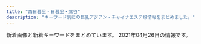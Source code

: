 ```yaml
---
title: "西日暮里・日暮里・鶯谷"
description: "キーワード別にの巨乳アジアン・チャイナエステ嬢情報をまとめました。"
---
```


新着画像と新着キーワードをまとめています。
2021年04月26日の情報です。

<DmmAffiliateIns />
<KeywordTable
  shops={
    [
    {
        "name": "\u3082\u307f\u306e\u6728",
        "url": "https://mominoki.tyo.ac/",
        "keywords": {
            "83": 4,
            "D": 24,
            "C": 15,
            "E": 4,
            "86": 4,
            "85": 12,
            "87": 8
        },
        "img_links": [
            "https://mominoki.tyo.ac/images/themes/pink/s_ranking.png",
            "https://mominoki.tyo.ac/photos/sites/41/2020/09/2020092804344750.jpg",
            "https://mominoki.tyo.ac/images/room2.jpg",
            "https://mominoki.tyo.ac/images/themes/pink/s_pickup.png",
            "https://mominoki.tyo.ac/images/themes/pink/s_newface.png",
            "https://mominoki.tyo.ac/photos/sites/41/2020/09/2020092804344656.jpg",
            "https://mominoki.tyo.ac/images/room4.jpg",
            "https://mominoki.tyo.ac/images/themes/pink/mobile.jpg",
            "https://mominoki.tyo.ac/images/themes/pink/s_news.png",
            "https://mominoki.tyo.ac/photos/sites/41/2020/11/2020111401222038.jpg",
            "https://mominoki.tyo.ac/images/themes/pink/no1.png",
            "https://mominoki.tyo.ac/images/room3.jpg",
            "https://mominoki.tyo.ac/images/themes/pink/line.png",
            "https://mominoki.tyo.ac/photos/sites/41/2021/03/202103150747058.jpg",
            "https://mominoki.tyo.ac/images/themes/pink/r3.jpg",
            "https://mominoki.tyo.ac/images/themes/pink/s_staff.png",
            "https://mominoki.tyo.ac/images/room1.jpg",
            "https://mominoki.tyo.ac/photos/sites/41/2020/09/2020092810535583.jpg",
            "https://mominoki.tyo.ac/images/themes/pink/no2.png",
            "https://mominoki.tyo.ac/photos/sites/41/2020/09/2020092801595154.jpg",
            "https://mominoki.tyo.ac/photos/sites/41/2020/09/2020092804344859.jpg",
            "https://mominoki.tyo.ac/images/themes/pink/s_link.png",
            "https://mominoki.tyo.ac/photos/sites/41/2021/03/202103150746598.jpg"
        ],
        "station": "\u753a\u5c4b\u99c51\u756a\u51fa\u53e3"
    },
    {
        "station": "JR\u7530\u7aef\u99c5",
        "keywords": {
            "\u4e73": 5
        },
        "img_links": [
            "http://minopom.xyz/picture/head.jpg",
            "http://minopom.xyz/picture/room2.jpg",
            "http://minopom.xyz/uploads/allimg/210410/1-210410145204C9.jpg",
            "http://minopom.xyz/uploads/allimg/210419/1-210419142001C9.jpg",
            "http://www.minopom.xyz/uploads/allimg/210410/1-210410145124148.jpg",
            "http://minopom.xyz/uploads/allimg/210410/1-210410144PY50.jpg",
            "http://minopom.xyz/uploads/210406/1-2104061433121E.jpg",
            "http://www.minopom.xyz/picture/head.jpg",
            "http://minopom.xyz/uploads/allimg/210410/1-21041014450GC.jpg",
            "http://www.minopom.xyz/uploads/allimg/210410/1-2104101450455A.jpg",
            "http://minopom.xyz/uploads/allimg/210410/1-210410144323118.jpg",
            "http://www.minopom.xyz/uploads/allimg/210410/1-21041014450GC.jpg",
            "http://minopom.xyz/picture/room3.jpg",
            "http://www.minopom.xyz/uploads/allimg/210410/1-210410144323118.jpg",
            "http://www.minopom.xyz/uploads/allimg/210410/1-210410144PY50.jpg",
            "http://minopom.xyz/uploads/210406/1-210406143111G0.jpg",
            "http://minopom.xyz/uploads/allimg/210410/1-21041014413S64.jpg",
            "http://www.minopom.xyz/uploads/allimg/210406/1-21040614313L45.jpg",
            "http://minopom.xyz/uploads/allimg/210410/1-210410145124148.jpg",
            "http://www.minopom.xyz/picture/img.site-builder.jpg",
            "http://minopom.xyz/uploads/210419/1-21041914162C16.jpg",
            "http://www.minopom.xyz/picture/totop_04.png",
            "http://minopom.xyz/uploads/allimg/210410/1-21041014500NX.jpg",
            "http://minopom.xyz/picture/img.site-builder.jpg",
            "http://minopom.xyz/picture/totop_04.png",
            "http://minopom.xyz/uploads/allimg/210406/1-21040614313L45.jpg",
            "http://minopom.xyz/uploads/allimg/210410/1-2104101450455A.jpg",
            "http://minopom.xyz/picture/room1.jpg",
            "http://minopom.xyz/uploads/210406/1-210406143244C2.jpg",
            "http://www.minopom.xyz/uploads/allimg/210410/1-210410145204C9.jpg",
            "http://minopom.xyz/uploads/allimg/210410/1-210410144U4934.jpg",
            "http://www.minopom.xyz/uploads/allimg/210410/1-21041014413S64.jpg"
        ],
        "url": "http://minopom.xyz/",
        "name": "\u30ed\u30fc\u30ba"
    },
    {
        "url": "http://www.es-ms.work/",
        "station": "JR\u9daf\u8c37\u99c5\u5317\u53e3",
        "keywords": {},
        "name": "\u685c\u306e\u5bb6",
        "img_links": [
            "http://www.es-ms.work/staff/kaya.jpg",
            "http://www.es-ms.work/images/1.jpg",
            "http://www.es-ms.work/images/int1.jpg",
            "http://www.es-ms.work/staff/rina.jpg",
            "http://www.es-ms.work/img/kaya1.jpg",
            "http://www.es-ms.work/images/3.jpg",
            "http://www.es-ms.work/img/sayuri1.jpg",
            "http://www.es-ms.work/images/rec2.jpg",
            "http://www.es-ms.work/images/int2.jpg",
            "http://www.es-ms.work/images/tg.jpg",
            "http://www.es-ms.work/img/rina1.jpg",
            "http://www.es-ms.work/images/2.jpg",
            "http://www.es-ms.work/images/sys.jpg",
            "http://www.es-ms.work/images/news.jpg",
            "http://www.es-ms.work/images/staff_t.jpg",
            "http://www.es-ms.work/images/ac1.jpg",
            "http://www.es-ms.work/images/head.jpg",
            "http://www.es-ms.work/images/rec1.jpg",
            "http://www.es-ms.work/images/s1.png",
            "http://www.es-ms.work/staff/sayuri.jpg",
            "http://www.es-ms.work/images/interior_t.jpg"
        ]
    },
    {
        "img_links": [
            "http://www.mac-riraku106.xyz/uploads/200501/1-200501125300127.jpg",
            "http://www.mac-riraku106.xyz/uploads/200501/1-200501145002a7.jpg",
            "http://www.mac-riraku106.xyz/uploads/200501/1-200501144951148.jpg",
            "http://www.mac-riraku106.xyz/static/picture/top-img09.png",
            "http://www.mac-riraku106.xyz/uploads/200325/1-2003251H340B9.jpg",
            "http://www.mac-riraku106.xyz/uploads/191209/1-191209123459153.jpg",
            "http://www.mac-riraku106.xyz/uploads/191008/1-19100Q5451M20.jpg",
            "http://www.mac-riraku106.xyz/uploads/190826/1-1ZR6144611E0.jpg",
            "http://www.mac-riraku106.xyz/uploads/190723/10-2.jpg",
            "http://www.mac-riraku106.xyz/uploads/200818/1-200QQ5535E92.jpg",
            "http://www.mac-riraku106.xyz/uploads/190926/1-1Z926131R6102.jpg",
            "http://www.mac-riraku106.xyz/uploads/200317/1-20031G4420c38.jpg",
            "http://www.mac-riraku106.xyz/uploads/191219/1-19121912423J29.jpg",
            "http://www.mac-riraku106.xyz/uploads/191128/1-19112Q31009521.jpg",
            "http://www.mac-riraku106.xyz/uploads/191209/1-191209122ZY50.jpg",
            "http://www.mac-riraku106.xyz/uploads/200317/1-20031G44220J0.jpg",
            "http://www.mac-riraku106.xyz/uploads/190906/1-1ZZ6125225A4.jpg",
            "http://www.mac-riraku106.xyz/uploads/200310/1-200310130925920.jpg",
            "http://www.mac-riraku106.xyz/uploads/190723/21-1.jpg",
            "http://www.mac-riraku106.xyz/uploads/200310/1-20031013091I08.jpg",
            "http://www.mac-riraku106.xyz/static/picture/top-img01.png",
            "http://www.mac-riraku106.xyz/uploads/191106/1-191106092T0531.jpg",
            "http://www.mac-riraku106.xyz/uploads/200608/1-20060Q0251EY.jpg",
            "http://www.mac-riraku106.xyz/static/picture/2.jpg",
            "http://www.mac-riraku106.xyz/uploads/191128/1-19112Q3102OP.jpg",
            "http://www.mac-riraku106.xyz/uploads/200501/1-200501125251121.jpg",
            "http://www.mac-riraku106.xyz/uploads/200818/1-200QQ554231G.jpg",
            "http://www.mac-riraku106.xyz/uploads/190926/1-1Z926131T2408.jpg",
            "http://www.mac-riraku106.xyz/uploads/191106/1-191106092J62Y.jpg",
            "http://www.mac-riraku106.xyz/uploads/190906/1-1ZZ612503C39.jpg",
            "http://www.mac-riraku106.xyz/static/picture/1.jpg",
            "http://www.mac-riraku106.xyz/uploads/191106/1-191106092S0357.jpg",
            "http://www.mac-riraku106.xyz/static/picture/michi01.png",
            "http://www.mac-riraku106.xyz/uploads/191128/1-19112Q3111UF.jpg",
            "http://www.mac-riraku106.xyz/uploads/190723/1-1.jpg",
            "http://www.mac-riraku106.xyz/uploads/200801/1-200P1110412514.jpg",
            "http://www.mac-riraku106.xyz/uploads/200310/1-200310130Z0421.jpg",
            "http://www.mac-riraku106.xyz/uploads/200325/1-2003251H312V4.jpg",
            "http://www.mac-riraku106.xyz/uploads/191209/1-1912091229204E.jpg",
            "http://www.mac-riraku106.xyz/uploads/200317/1-20031G44235R7.jpg",
            "http://www.mac-riraku106.xyz/uploads/190723/23-1.jpg",
            "http://www.mac-riraku106.xyz/uploads/200818/1-200QQ55415J4.jpg",
            "http://www.mac-riraku106.xyz/uploads/200801/1-200P1110A4M2.jpg",
            "http://www.mac-riraku106.xyz/uploads/190723/1-2.jpg",
            "http://www.mac-riraku106.xyz/static/picture/top-img02.png",
            "http://www.mac-riraku106.xyz/uploads/200801/1-200P1110631926.jpg",
            "http://www.mac-riraku106.xyz/uploads/190723/34-1.jpg",
            "http://www.mac-riraku106.xyz/static/picture/top-img03.png",
            "http://www.mac-riraku106.xyz/uploads/191219/1-191219124141563.jpg",
            "http://www.mac-riraku106.xyz/uploads/190723/25-1.jpg",
            "http://www.mac-riraku106.xyz/uploads/191008/1-19100Q5453V63.jpg",
            "http://www.mac-riraku106.xyz/uploads/190723/33-1.jpg",
            "http://www.mac-riraku106.xyz/uploads/190723/23-2.jpg",
            "http://www.mac-riraku106.xyz/uploads/190723/23-3.jpg",
            "http://www.mac-riraku106.xyz/uploads/200501/1-200501125150516.jpg",
            "http://www.mac-riraku106.xyz/static/picture/tel.png",
            "http://www.mac-riraku106.xyz/uploads/190723/30-1.jpg",
            "http://www.mac-riraku106.xyz/uploads/200608/1-20060Q02506204.jpg",
            "http://www.mac-riraku106.xyz/uploads/200501/1-200501145011C2.jpg",
            "http://www.mac-riraku106.xyz/uploads/190826/1-1ZR614462Qa.jpg",
            "http://www.mac-riraku106.xyz/static/picture/call.png",
            "http://www.mac-riraku106.xyz/uploads/190723/10-1.jpg",
            "http://www.mac-riraku106.xyz/static/picture/michi02.png",
            "http://www.mac-riraku106.xyz/uploads/200501/1-200501125159161.jpg"
        ],
        "station": "JR\u65e5\u66ae\u91cc\u99c5\u5357\u53e3",
        "name": "\u306f\u305f\u3061",
        "url": "http://www.mac-riraku106.xyz/",
        "keywords": {
            "C": 18,
            "85": 16,
            "E": 6,
            "94": 3,
            "86": 19,
            "F": 3,
            "D": 49
        }
    },
    {
        "name": "\u548c\u5408 \u308f\u3054\u3046",
        "url": "http://esthe-aroma.red/",
        "keywords": {
            "D": 8,
            "E": 1,
            "86": 9
        },
        "img_links": [
            "http://esthe-aroma.red/images/staff_s.png",
            "http://esthe-aroma.red/images/news.png",
            "http://esthe-aroma.red/images/r2.jpg",
            "http://esthe-aroma.red/images/r3.jpg",
            "http://esthe-aroma.red/images/r4.jpg",
            "http://esthe-aroma.red/images/cg10.jpg",
            "http://esthe-aroma.red/images/cg07.jpg",
            "http://esthe-aroma.red/images/kan.jpg",
            "http://esthe-aroma.red/images/r1.jpg",
            "http://esthe-aroma.red/images/cg03.jpg",
            "http://esthe-aroma.red/images/cg01.jpg",
            "http://esthe-aroma.red/images/imm.jpg",
            "http://esthe-aroma.red/images/cg02.jpg",
            "http://esthe-aroma.red/images/cg06.jpg",
            "http://esthe-aroma.red/images/top.png",
            "http://esthe-aroma.red/images/cg09.jpg",
            "http://esthe-aroma.red/images/evetop.png",
            "http://esthe-aroma.red/images/precau.png",
            "http://esthe-aroma.red/images/sruru.jpg",
            "http://esthe-aroma.red/images/cg08.jpg",
            "http://esthe-aroma.red/images/cg04.jpg",
            "http://esthe-aroma.red/images/rec.png",
            "http://esthe-aroma.red/link/menlog.jpg"
        ],
        "station": "JR\u65e5\u66ae\u91cc\u99c5\u6771\u53e3"
    },
    {
        "keywords": {
            "C": 19
        },
        "img_links": [
            "http://es-rlx.com/img/ttl_rec.png",
            "http://es-rlx.com/pic/top1.jpg",
            "http://es-rlx.com/staff/sakura/01.jpg",
            "http://es-rlx.com/staff/minami/01mb.jpg",
            "http://es-rlx.com/img/ttl_tnew.png",
            "http://es-rlx.com/img/youtube.jpg",
            "http://es-rlx.com/staff/yuki/01mb.jpg",
            "http://es-rlx.com/img/access/kanban.png",
            "http://es-rlx.com/img/ft_tel.png",
            "http://es-rlx.com/staff/rumi/01mb.jpg",
            "http://es-rlx.com/staff/rumi/01.jpg",
            "http://es-rlx.com/i/files/homeimg.jpg",
            "http://es-rlx.com/pic/top2.jpg",
            "http://es-rlx.com/pic/head.png",
            "http://es-rlx.com/pic/top3.jpg",
            "http://es-rlx.com/staff/minami/01.jpg",
            "http://es-rlx.com/staff/mai/01mb.jpg",
            "http://es-rlx.com/img/access/road02.jpg",
            "http://es-rlx.com/staff/yuki/01.jpg",
            "http://es-rlx.com/img/ttl_staff.png",
            "http://es-rlx.com/img/access/road01.jpg",
            "http://es-rlx.com/img/access/road04.jpg",
            "http://es-rlx.com/staff/sakura/01mb.jpg",
            "http://es-rlx.com/staff/mai/01.jpg",
            "http://es-rlx.com/img/access/roaddm.png",
            "http://es-rlx.com/img/access/road03.jpg",
            "http://es-rlx.com/img/ttl_mobile.png"
        ],
        "url": "http://es-rlx.com/",
        "name": "\u5065\u7f8e\u5802",
        "station": "JR\u9daf\u8c37\u99c5\u5317\u53e3"
    },
    {
        "img_links": [
            "http://onkyoukou.tyo.cm/photos/sites/88/2017/03/staff4.jpg",
            "http://onkyoukou.tyo.cm/images/s_staff1.jpg",
            "http://onkyoukou.tyo.cm/photos/sites/88/2020/03/2020030111163079.jpg",
            "http://onkyoukou.tyo.cm/images/face_bj.jpg",
            "http://onkyoukou.tyo.cm/images/line.jpg",
            "http://onkyoukou.tyo.cm/images/nbj3.jpg",
            "http://onkyoukou.tyo.cm/images/s_news.jpg",
            "http://onkyoukou.tyo.cm/images/nbj1.jpg",
            "http://onkyoukou.tyo.cm/images/s_staff.jpg",
            "http://onkyoukou.tyo.cm/photos/sites/88/2017/03/staff1.jpg",
            "http://onkyoukou.tyo.cm/images/face_bj3.jpg",
            "http://onkyoukou.tyo.cm/images/n3.jpg",
            "http://onkyoukou.tyo.cm/images/mobile.jpg",
            "http://onkyoukou.tyo.cm/images/n1.jpg",
            "http://onkyoukou.tyo.cm/images/acc1.jpg",
            "http://onkyoukou.tyo.cm/images/top.png",
            "http://onkyoukou.tyo.cm/images/acc2.jpg",
            "http://onkyoukou.tyo.cm/photos/sites/88/2017/03/staff2.jpg",
            "http://onkyoukou.tyo.cm/images/acc3.jpg",
            "http://onkyoukou.tyo.cm/images/s_pick.jpg",
            "http://onkyoukou.tyo.cm/images/s_mobile.jpg",
            "http://onkyoukou.tyo.cm/images/s_link.jpg",
            "http://onkyoukou.tyo.cm/images/s_face.jpg"
        ],
        "name": "\u6e29\u99a8\u6e2f-\u304a\u3093\u304d\u3087\u3046\u3053\u3046-",
        "url": "http://onkyoukou.tyo.cm/",
        "keywords": {
            "87": 3,
            "88": 6,
            "C": 13,
            "86": 3
        },
        "station": "JR\u897f\u65e5\u66ae\u91cc\u99c5"
    },
    {
        "url": "http://www.ai-lian.work/",
        "station": "JR\u9daf\u8c37\u99c5\u5317\u53e3",
        "name": "\u5fc3\u7f8e",
        "img_links": [
            "http://www.ai-lian.work/images/news.jpg",
            "http://www.ai-lian.work/images/int2.jpg",
            "http://www.ai-lian.work/images/2.jpg",
            "http://www.ai-lian.work/images/staff_t.jpg",
            "http://www.ai-lian.work/images/int1.jpg",
            "http://www.ai-lian.work/img/saya1.jpg",
            "http://www.ai-lian.work/images/3.jpg",
            "http://www.ai-lian.work/images/rec1.jpg",
            "http://www.ai-lian.work/images/head.jpg",
            "http://www.ai-lian.work/images/interior_t.jpg",
            "http://www.ai-lian.work/img/yui1.jpg",
            "http://www.ai-lian.work/images/sys1.jpg",
            "http://www.ai-lian.work/images/mobile.jpg",
            "http://www.ai-lian.work/img/aya1.jpg",
            "http://www.ai-lian.work/images/ta.jpg",
            "http://www.ai-lian.work/images/line.png",
            "http://www.ai-lian.work/images/1.jpg",
            "http://www.ai-lian.work/images/tel.jpg"
        ],
        "keywords": {}
    },
    {
        "name": "\u30bd\u30d5\u30a3\u30a2",
        "station": "JR\u65e5\u66ae\u91cc\u99c5\u5357\u53e3",
        "url": "https://www.sofia-est.com/",
        "keywords": {
            "G": 2,
            "E": 1,
            "\u30c0\u30a4\u30ca\u30de\u30a4\u30c8": 1,
            "\u30bb\u30af\u30b7\u30fc": 24
        },
        "img_links": [
            "https://www.sofia-est.com/img/girl/list/s92_list.jpg",
            "https://www.sofia-est.com/img/girl/thumb/s108_1.jpg",
            "https://www.sofia-est.com/img/material/course_tanta1.png",
            "https://www.sofia-est.com/img/girl/list/s100_list.jpg",
            "https://www.sofia-est.com/img/material/top_newface.png",
            "https://www.sofia-est.com/img/material/movieicon.png",
            "https://www.sofia-est.com/img/girl/list/s85_list.jpg",
            "https://www.sofia-est.com/img/girl/thumb/s81_4.jpg",
            "https://www.sofia-est.com/img/material/photo8.jpg",
            "https://www.sofia-est.com/img/material/photo1.jpg",
            "https://www.sofia-est.com/img/material/page8_subt2.png",
            "https://www.sofia-est.com/img/girl/list/s84_list.jpg",
            "https://www.sofia-est.com/img/material/top_infomation.png",
            "https://www.sofia-est.com/img/material/photo5.jpg",
            "https://www.sofia-est.com/img/girl/mobilepickup/mobilepickup20200302124127.jpg",
            "https://www.sofia-est.com/img/material/gm4_rollout.png",
            "https://www.sofia-est.com/img/material/photo4.jpg",
            "https://www.sofia-est.com/img/girl/thumb/s85_3.jpg",
            "https://www.sofia-est.com/img/material/top_kodawariimg1.jpg",
            "https://www.sofia-est.com/img/girl/pickup/pickup20190509222453.jpg",
            "https://www.sofia-est.com/img/material/page3_1_subt1.png",
            "https://www.sofia-est.com/img/girl/thumb/s56_1.jpg",
            "https://www.sofia-est.com/img/girl/thumb/s57_1.jpg",
            "https://www.sofia-est.com/img/girl/thumb/s81_3.jpg",
            "https://www.sofia-est.com/img/girl/thumb/s100_1.jpg",
            "https://www.sofia-est.com/img/material/noimg_thumb.jpg",
            "https://www.sofia-est.com/img/material/page6_subt3.png",
            "https://www.sofia-est.com/img/girl/pickup/pickup20200111122329.jpg",
            "https://www.sofia-est.com/img/girl/thumb/s92_1.jpg",
            "https://www.sofia-est.com/img/material/mob_m3_rev1.jpg",
            "https://www.sofia-est.com/img/material/iph.png",
            "https://www.sofia-est.com/img/material/page6_subt2.png",
            "https://www.sofia-est.com/img/girl/list/s111_list.jpg",
            "https://www.sofia-est.com/img/girl/thumb/s81_2.jpg",
            "https://www.sofia-est.com/img/girl/pickup/pickup20191220093702.jpg",
            "https://www.sofia-est.com/img/material/page4_subt1.png",
            "https://www.sofia-est.com/img/girl/list/s56_list.jpg",
            "https://www.sofia-est.com/img/girl/main/s97_1.jpg",
            "https://www.sofia-est.com/img/material/photo6.jpg",
            "https://www.sofia-est.com/img/girl/main/s94_1.jpg",
            "https://www.sofia-est.com/img/girl/thumb/s81_1.jpg",
            "https://www.sofia-est.com/img/material/page5_subt2.png",
            "https://www.sofia-est.com/img/material/doublecourse_rev1.png",
            "https://www.sofia-est.com/img/material/sd_rt_btn.png",
            "https://www.sofia-est.com/img/girl/thumb/s94_2.jpg",
            "https://www.sofia-est.com/img/material/mob_t2.jpg",
            "https://www.sofia-est.com/img/material/gm3_rollout.png",
            "https://www.sofia-est.com/img/banner/koko_120x60.png",
            "https://www.sofia-est.com/img/girl/thumb/s97_1.jpg",
            "https://www.sofia-est.com/img/material/yakusoku.png",
            "https://www.sofia-est.com/img/girl/thumb/s97_2.jpg",
            "https://www.sofia-est.com/img/material/mob_m5.jpg",
            "https://www.sofia-est.com/img/girl/list/s57_list.jpg",
            "https://www.sofia-est.com/img/material/mob_t5.jpg",
            "https://www.sofia-est.com/img/material/top_movie.png",
            "https://www.sofia-est.com/img/girl/list/s94_list.jpg",
            "https://www.sofia-est.com/img/material/photo3.jpg",
            "https://www.sofia-est.com/img/girl/thumb/s55_2.jpg",
            "https://www.sofia-est.com/img/material/page7_subt1.png",
            "https://www.sofia-est.com/img/material/movie_right_yaji.png",
            "https://www.sofia-est.com/img/material/gm2_rollout.png",
            "https://www.sofia-est.com/img/girl/thumb/s85_1.jpg",
            "https://www.sofia-est.com/img/material/top_about.png",
            "https://www.sofia-est.com/img/material/page6_subt1.png",
            "https://www.sofia-est.com/img/material/photobig.jpg",
            "https://www.sofia-est.com/img/material/mob_t3.jpg",
            "https://www.sofia-est.com/img/material/page3_1_subt2.png",
            "https://www.sofia-est.com/img/material/top_camp.png",
            "https://www.sofia-est.com/img/material/course_tanta2.png",
            "https://www.sofia-est.com/img/girl/main/s99_1.jpg",
            "https://www.sofia-est.com/img/girl/main/s92_1.jpg",
            "https://www.sofia-est.com/img/girl/thumb/s81_5.jpg",
            "https://www.sofia-est.com/img/girl/thumb/s89_2.jpg",
            "https://www.sofia-est.com/img/material/page5_subt1.png",
            "https://www.sofia-est.com/img/girl/thumb/s55_3.jpg",
            "https://www.sofia-est.com/img/what/coupon202009.png",
            "https://www.sofia-est.com/img/girl/thumb/s92_2.jpg",
            "https://www.sofia-est.com/img/material/mob_m2_rev1.jpg",
            "https://www.sofia-est.com/img/material/pagetop_rollout.png",
            "https://www.sofia-est.com/img/material/page4_subt2.png",
            "https://www.sofia-est.com/img/material/page3_subt1.png",
            "https://www.sofia-est.com/img/material/noimg_m.jpg",
            "https://www.sofia-est.com/img/girl/main/s57_1.jpg",
            "https://www.sofia-est.com/img/material/movie_left_yaji.png",
            "https://www.sofia-est.com/img/girl/list/s55_list.jpg",
            "https://www.sofia-est.com/img/material/gm5_rollout.png",
            "https://www.sofia-est.com/img/girl/thumb/s85_2.jpg",
            "https://www.sofia-est.com/img/top/topslide20141210.jpg",
            "https://www.sofia-est.com/img/top/topslide20150918.jpg",
            "https://www.sofia-est.com/img/girl/pickup/pickup20191220093623.jpg",
            "https://www.sofia-est.com/img/girl/main/s81_1.jpg",
            "https://www.sofia-est.com/img/girl/list/s99_list.jpg",
            "https://www.sofia-est.com/img/girl/list/s89_list.jpg",
            "https://www.sofia-est.com/img/girl/thumb/s89_1.jpg",
            "https://www.sofia-est.com/img/material/mob_t1.jpg",
            "https://www.sofia-est.com/img/girl/thumb/s99_1.jpg",
            "https://www.sofia-est.com/img/girl/thumb/s99_2.jpg",
            "https://www.sofia-est.com/img/material/courseoption_rev1.png",
            "https://www.sofia-est.com/img/girl/main/s108_1.jpg",
            "https://www.sofia-est.com/img/material/photo7.jpg",
            "https://www.sofia-est.com/img/girl/thumb/s84_1.jpg",
            "https://www.sofia-est.com/img/girl/list/s97_list.jpg",
            "https://www.sofia-est.com/img/material/top_twitter.png",
            "https://www.sofia-est.com/img/girl/list/s81_list.jpg",
            "https://www.sofia-est.com/img/girl/main/s55_1.jpg",
            "https://www.sofia-est.com/img/girl/main/s89_1.jpg",
            "https://www.sofia-est.com/img/top/topslide20141211.jpg",
            "https://www.sofia-est.com/img/material/photo2.jpg",
            "https://www.sofia-est.com/img/girl/thumb/s55_1.jpg",
            "https://www.sofia-est.com/img/girl/list/s108_list.jpg",
            "https://www.sofia-est.com/img/material/mob_m1_rev1.jpg",
            "https://www.sofia-est.com/img/material/phototxt.jpg",
            "https://www.sofia-est.com/img/material/mob_youtube.png",
            "https://www.sofia-est.com/img/material/page8_subt1.png",
            "https://www.sofia-est.com/img/material/top_news.png",
            "https://www.sofia-est.com/img/material/page2_subt1.png",
            "https://www.sofia-est.com/img/material/mob_t4.jpg",
            "https://www.sofia-est.com/img/material/noimg_b.jpg",
            "https://www.sofia-est.com/img/material/top_kodawari.png",
            "https://www.sofia-est.com/img/material/gm1_rollout.png",
            "https://www.sofia-est.com/img/girl/main/s85_1.jpg",
            "https://www.sofia-est.com/img/material/coursepoint_rev2.png",
            "https://www.sofia-est.com/img/material/gm6_rollout.png",
            "https://www.sofia-est.com/img/material/movie20141210.jpg",
            "https://www.sofia-est.com/img/material/mob_m4.jpg",
            "https://www.sofia-est.com/img/girl/thumb/s94_1.jpg",
            "https://www.sofia-est.com/img/material/hosi5.png",
            "https://www.sofia-est.com/img/material/mobileqr.png",
            "https://www.sofia-est.com/img/material/top_pickup.png"
        ]
    },
    {
        "url": "http://chou.ies.bz/",
        "name": "\u706f\u308a\u5c4b",
        "keywords": {
            "84": 2,
            "85": 1,
            "86": 7,
            "D": 9,
            "E": 1,
            "87": 1,
            "C": 1
        },
        "station": "JR\u897f\u65e5\u66ae\u91cc\u99c5",
        "img_links": [
            "http://chou.ies.bz/photos/sites/85/2019/07/2019070106333414.jpg",
            "http://chou.ies.bz/photos/sites/85/2019/07/2019070106320474.jpg",
            "http://chou.ies.bz/images/s_pick.png",
            "http://chou.ies.bz/photos/sites/85/2020/12/2020120204265615.jpg",
            "http://chou.ies.bz/images/n1.jpg",
            "http://chou.ies.bz/images/s_news.png",
            "http://chou.ies.bz/images/n3.png",
            "http://chou.ies.bz/photos/sites/85/2019/06/2019062803491517.jpg",
            "http://chou.ies.bz/images/mobile.png",
            "http://chou.ies.bz/photos/sites/85/2020/12/2020120204150858.jpg",
            "http://chou.ies.bz/images/s_staff.jpg",
            "http://chou.ies.bz/photos/sites/85/2020/10/2020100610370157.jpg",
            "http://chou.ies.bz/images/top.png",
            "http://chou.ies.bz/photos/sites/85/2020/12/2020121802483415.jpg",
            "http://chou.ies.bz/photos/sites/85/2019/07/2019070106330942.jpg",
            "http://chou.ies.bz/images/s3.png",
            "http://chou.ies.bz/photos/sites/85/2019/07/2019070106340260.jpg",
            "http://chou.ies.bz/photos/sites/85/2020/10/2020100610383828.jpg",
            "http://chou.ies.bz/photos/sites/85/2019/07/2019070509385227.jpg",
            "http://chou.ies.bz/images/s1.png",
            "http://chou.ies.bz/photos/sites/85/2019/12/2019120602315853.jpg",
            "http://chou.ies.bz/images/s_link.png"
        ]
    },
    {
        "keywords": {},
        "img_links": [
            "http://www.es-minami.com/gals/mika1.jpg",
            "http://es-minami.com/gals/yuki1.jpg",
            "http://www.es-minami.com/images/nana1.jpg",
            "http://www.es-minami.com/img/sayuri2.jpg",
            "http://es-minami.com/img/mika1.jpg",
            "http://es-minami.com/img/yuki1.jpg",
            "http://www.es-minami.com/images/pick_staff6.jpg",
            "http://www.es-minami.com/gals/nana1.jpg",
            "http://www.es-minami.com/gals/riri1.jpg",
            "http://www.es-minami.com/gals/sayuri1.jpg",
            "http://www.es-minami.com/images/staff-bar.png",
            "http://www.es-minami.com/images/rika1.jpg",
            "http://es-minami.com/img/sayuri2.jpg",
            "http://es-minami.com/gals/sakura1.jpg",
            "http://es-minami.com/gals/mika1.jpg",
            "http://es-minami.com/gals/rika1.jpg",
            "http://www.es-minami.com/images/mika1.jpg",
            "http://es-minami.com/gals/nana1.jpg",
            "http://es-minami.com/images/riri1.jpg",
            "http://es-minami.com/img/sayuri1.jpg",
            "http://www.es-minami.com/gals/yuki1.jpg",
            "http://www.es-minami.com/img/mika2.jpg",
            "http://es-minami.com/images/mika2.jpg",
            "http://www.es-minami.com/gals/sakura1.jpg",
            "http://es-minami.com/images/yuki1.jpg",
            "http://es-minami.com/images/mika1.jpg",
            "http://es-minami.com/images/pick_staff6.jpg",
            "http://es-minami.com/images/news.png",
            "http://es-minami.com/img/nana1.jpg",
            "http://es-minami.com/images/staff-bar.png",
            "http://www.es-minami.com/images/mika2.jpg",
            "http://es-minami.com/images/rika1.jpg",
            "http://es-minami.com/images/sayuri1.jpg",
            "http://www.es-minami.com/gals/sayuri2.jpg",
            "http://www.es-minami.com/images/riri1.jpg",
            "http://www.es-minami.com/img/nana1.jpg",
            "http://www.es-minami.com/images/sayuri1.jpg",
            "http://www.es-minami.com/img/yuki1.jpg",
            "http://www.es-minami.com/images/news.png",
            "http://www.es-minami.com/img/mika1.jpg",
            "http://es-minami.com/images/sayuri2.jpg",
            "http://es-minami.com/img/riri1.jpg",
            "http://www.es-minami.com/gals/rika1.jpg",
            "http://www.es-minami.com/img/sayuri1.jpg",
            "http://es-minami.com/gals/sayuri2.jpg",
            "http://www.es-minami.com/images/yuki1.jpg",
            "http://www.es-minami.com/img/riri1.jpg",
            "http://www.es-minami.com/images/mobole.png",
            "http://es-minami.com/images/mobole.png",
            "http://www.es-minami.com/images/sayuri2.jpg",
            "http://www.es-minami.com/gals/mika2.jpg",
            "http://es-minami.com/gals/mika2.jpg",
            "http://es-minami.com/gals/riri1.jpg",
            "http://es-minami.com/images/nana1.jpg",
            "http://es-minami.com/gals/sayuri1.jpg",
            "http://es-minami.com/img/mika2.jpg"
        ],
        "url": "http://es-minami.com/",
        "station": "JR\u65e5\u66ae\u91cc\u99c5\u6771\u53e3",
        "name": "\u307f\u306a\u307f"
    },
    {
        "station": "JR\u9daf\u8c37\u99c5\u5317\u53e3",
        "keywords": {
            "87": 4,
            "D": 16,
            "83": 4,
            "86": 8
        },
        "name": "\u30e9\u30d4\u30b9",
        "url": "http://lapis.tyo.cm/",
        "img_links": [
            "http://lapis.tyo.cm/photos/sites/75/2021/01/2021010407562324.jpg",
            "http://lapis.tyo.cm/images/pick_bj1.jpg",
            "http://lapis.tyo.cm/images/s_blog.jpg",
            "http://lapis.tyo.cm/images/s_pick.jpg",
            "http://lapis.tyo.cm/images/nbj3.jpg",
            "http://lapis.tyo.cm/images/s_staff.jpg",
            "http://lapis.tyo.cm/images/pick_bj3.jpg",
            "http://lapis.tyo.cm/images/nbj1.jpg",
            "http://lapis.tyo.cm/images/top.png",
            "http://lapis.tyo.cm/photos/sites/75/2021/01/2021010407562697.jpg",
            "http://lapis.tyo.cm/photos/sites/75/2021/01/2021010407562290.jpg",
            "http://lapis.tyo.cm/images/mobile.jpg",
            "http://lapis.tyo.cm/images/s_link.jpg",
            "http://lapis.tyo.cm/images/new.jpg",
            "http://lapis.tyo.cm/images/s_face.jpg",
            "http://lapis.tyo.cm/photos/sites/75/2021/01/2021010407562482.jpg"
        ]
    },
    {
        "name": "\u7e01",
        "img_links": [
            "http://www.en-nippori.net/image/mainparts/images/navi01_06.jpg",
            "http://www.en-nippori.net/image/mainparts/main.jpg",
            "http://www.en-nippori.net/image/therapist/04.jpg",
            "http://www.en-nippori.net/image/therapist/06.jpg",
            "http://www.en-nippori.net/image/mainparts/images/navi01_07.jpg",
            "http://www.en-nippori.net/image/index/top.jpg",
            "http://www.en-nippori.net/image/mainparts/images/navi01_05.jpg",
            "http://www.en-nippori.net/image/therapist/01.jpg",
            "http://www.en-nippori.net/image/therapist/02.jpg",
            "http://www.en-nippori.net/image/therapist/03.jpg",
            "http://www.en-nippori.net/image/mainparts/images/navi01_02.jpg",
            "http://www.en-nippori.net/image/mainparts/images/navi01_04.jpg",
            "http://www.en-nippori.net/image/mainparts/images/navi01_03.jpg"
        ],
        "keywords": {
            "C": 6
        },
        "url": "http://www.en-nippori.net/",
        "station": "JR\u65e5\u66ae\u91cc\u99c5\u6771\u53e3"
    },
    {
        "url": "http://flowerscent.este.work/",
        "name": "\u3075\u308f\u3075\u308f",
        "keywords": {
            "C": 36,
            "D": 12,
            "86": 12,
            "E": 12,
            "87": 12,
            "83": 36
        },
        "img_links": [
            "http://flowerscent.este.work/2/uploadimg/1600260826.jpg",
            "http://flowerscent.este.work/head_3_4691_1556258938113847.png",
            "http://flowerscent.este.work/head_1_4691_1553674270167089.png",
            "http://flowerscent.este.work/head_2_4691_1553674270815382.png",
            "http://flowerscent.este.work/2/uploadimg/1599833697.jpg"
        ],
        "station": "JR\u897f\u65e5\u66ae\u91cc\u99c5"
    },
    {
        "keywords": {
            "D": 20,
            "86": 15,
            "85": 5
        },
        "url": "http://momo.tyo.cm/",
        "station": "JR\u65e5\u66ae\u91cc\u99c5\u5357\u53e3",
        "name": "\u6843",
        "img_links": [
            "http://momo.tyo.cm/images/tit01.png",
            "http://momo.tyo.cm/images/tit_com04.png",
            "http://momo.tyo.cm/images/nav_link05.png",
            "http://momo.tyo.cm/images/tit05.png",
            "http://momo.tyo.cm/images/nav_link06.png",
            "http://momo.tyo.cm/images/tit_staff.png",
            "http://momo.tyo.cm/photos/sites/53/2021/02/2021021607405730.jpg",
            "http://momo.tyo.cm/images/news.png",
            "http://momo.tyo.cm/images/nav_link03.png",
            "http://momo.tyo.cm/images/top_slider02.jpg",
            "http://momo.tyo.cm/images/nav_link02.png",
            "http://momo.tyo.cm/photos/sites/53/2021/02/2021021607405578.jpg",
            "http://momo.tyo.cm/images/top_slider01.jpg",
            "http://momo.tyo.cm/images/pagetop.png",
            "http://momo.tyo.cm/images/tit_com05.png",
            "http://momo.tyo.cm/images/tit_com02.png",
            "http://momo.tyo.cm/images/tit_com01.png",
            "http://momo.tyo.cm/images/nav_link01.png",
            "http://momo.tyo.cm/images/tit_com03.png",
            "http://momo.tyo.cm/photos/sites/53/2021/02/2021021607405658.jpg",
            "http://momo.tyo.cm/images/tit03.png",
            "http://momo.tyo.cm/images/tit04.png",
            "http://momo.tyo.cm/photos/sites/53/2021/02/2021021607405882.jpg",
            "http://momo.tyo.cm/images/tit_link01.png",
            "http://momo.tyo.cm/images/tit02.png",
            "http://momo.tyo.cm/images/border01.png",
            "http://momo.tyo.cm/images/bg_pick.png",
            "http://momo.tyo.cm/images/border02.png",
            "http://momo.tyo.cm/images/nav_link04.png",
            "http://momo.tyo.cm/images/tit_com.png"
        ]
    },
    {
        "name": "\u672a\u6765",
        "url": "http://www.relax-mirai.info/",
        "img_links": [
            "http://www.relax-mirai.info/images/m04.jpg",
            "http://www.relax-mirai.info/images/momo1.jpg",
            "http://www.relax-mirai.info/gals/emi1.jpg",
            "http://www.relax-mirai.info/images/m03.jpg",
            "http://www.relax-mirai.info/images/risa1.jpg",
            "http://www.relax-mirai.info/images/m02.jpg",
            "http://www.relax-mirai.info/gals/kaka1.jpg",
            "http://www.relax-mirai.info/i/images/momo1.jpg",
            "http://www.relax-mirai.info/i/120/sayuri1.jpg",
            "http://www.relax-mirai.info/images/qr.jpg",
            "http://www.relax-mirai.info/gals/risa1.jpg",
            "http://www.relax-mirai.info/i/images/sayuri1.jpg",
            "http://www.relax-mirai.info/images/sayuri1.jpg",
            "http://www.relax-mirai.info/images/info02.jpg",
            "http://www.relax-mirai.info/images/info01.jpg",
            "http://www.relax-mirai.info/gals/aki1.jpg"
        ],
        "keywords": {},
        "station": "\u65e5\u66ae\u91cc\u99c5\u6771\u53e3"
    }
]
}
/>
<DmmAffiliateScript />

